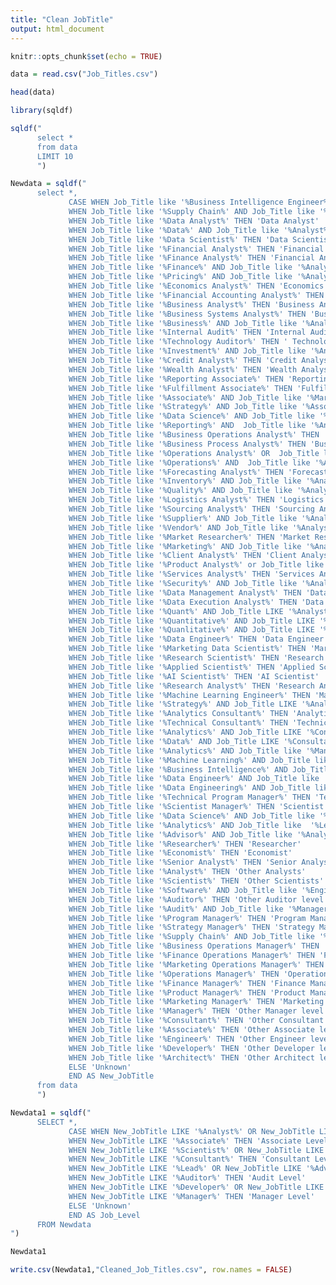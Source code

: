 ```yaml
---
title: "Clean JobTitle"
output: html_document
---
```


```r
knitr::opts_chunk$set(echo = TRUE)
```

```r
data = read.csv("Job_Titles.csv")
```

```r
head(data)
```

```r
library(sqldf)
```

```r
sqldf("
      select * 
      from data 
      LIMIT 10
      ")
```

```r
Newdata = sqldf("
      select *,
             CASE WHEN Job_Title like '%Business Intelligence Engineer%' OR Job_Title like '%BI Engineer%' OR Job_Title like '%BIE%' THEN 'Business Intelligence Engineer'
             WHEN Job_Title like '%Supply Chain%' AND Job_Title like '%Analyst%' THEN 'Supply Chain Analyst'
             WHEN Job_Title like '%Data Analyst%' THEN 'Data Analyst'
             WHEN Job_Title like '%Data%' AND Job_Title like '%Analyst%' THEN 'Data Analyst'
             WHEN Job_Title like '%Data Scientist%' THEN 'Data Scientist'
             WHEN Job_Title like '%Financial Analyst%' THEN 'Financial Analyst'
             WHEN Job_Title like '%Finance Analyst%' THEN 'Financial Analyst' 
             WHEN Job_Title like '%Finance%' AND Job_Title like '%Analyst%' THEN 'Financial Analyst' 
             WHEN Job_Title like '%Pricing%' AND Job_Title like '%Analyst%' THEN 'Pricing Analyst' 
             WHEN Job_Title like '%Economics Analyst%' THEN 'Economics Analyst' 
             WHEN Job_Title like '%Financial Accounting Analyst%' THEN 'Financial Accounting Analyst' 
             WHEN Job_Title like '%Business Analyst%' THEN 'Business Analyst'
             WHEN Job_Title like '%Business Systems Analyst%' THEN 'Business Systems Analyst'
             WHEN Job_Title like '%Business%' AND Job_Title like '%Analyst%' THEN 'Business Analyst'
             WHEN Job_Title like '%Internal Audit%' THEN 'Internal Auditor'
             WHEN Job_Title like '%Technology Auditor%' THEN ' Technology Auditor'
             WHEN Job_Title like '%Investment%' AND Job_Title like '%Analyst%' THEN 'Investment Analyst'
             WHEN Job_Title like '%Credit Analyst%' THEN 'Credit Analyst'
             WHEN Job_Title like '%Wealth Analyst%' THEN 'Wealth Analyst'
             WHEN Job_Title like '%Reporting Associate%' THEN 'Reporting Associate'
             WHEN Job_Title like '%Fulfillment Associate%' THEN 'Fulfillment Associate'
             WHEN Job_Title like '%Associate%' AND Job_Title like '%Marketing%' THEN 'Marketing Associate'
             WHEN Job_Title like '%Strategy%' AND Job_Title like '%Associate%' THEN 'Strategy Associate'
             WHEN Job_Title like '%Data Science%' AND Job_Title like '%Associate%' THEN 'Data Science Associate'
             WHEN Job_Title like '%Reporting%' AND  Job_Title like '%Analyst%' THEN 'Reporting Analyst'
             WHEN Job_Title like '%Business Operations Analyst%' THEN 'Business Operations Analyst'
             WHEN Job_Title like '%Business Process Analyst%' THEN 'Business Process Analyst'
             WHEN Job_Title like '%Operations Analyst%' OR  Job_Title like '%Ops Analyst%' THEN 'Operations Analyst'
             WHEN Job_Title like '%Operations%' AND  Job_Title like '%Analyst%' THEN 'Operations Analyst'
             WHEN Job_Title like '%Forecasting Analyst%' THEN 'Forecasting Analyst'
             WHEN Job_Title like '%Inventory%' AND Job_Title like '%Analyst%' THEN 'Inventory Analyst'
             WHEN Job_Title like '%Quality%' AND Job_Title like '%Analyst%' THEN 'Quality Analyst'
             WHEN Job_Title like '%Logistics Analyst%' THEN 'Logistics Analyst'
             WHEN Job_Title like '%Sourcing Analyst%' THEN 'Sourcing Analyst'
             WHEN Job_Title like '%Supplier%' AND Job_Title like '%Analyst%' THEN 'Sourcing Analyst'
             WHEN Job_Title like '%Vendor%' AND Job_Title like '%Analyst%' THEN 'Sourcing Analyst'
             WHEN Job_Title like '%Market Researcher%' THEN 'Market Researcher'
             WHEN Job_Title like '%Marketing%' AND Job_Title like '%Analyst%' THEN 'Marketing Analyst'
             WHEN Job_Title like '%Client Analyst%' THEN 'Client Analyst'
             WHEN Job_Title like '%Product Analyst%' or Job_Title like '%Product Analytics%' THEN 'Product Analyst'
             WHEN Job_Title like '%Services Analyst%' THEN 'Services Analyst'
             WHEN Job_Title like '%Security%' AND Job_Title like '%Analyst%' THEN 'Security Analyst'
             WHEN Job_Title like '%Data Management Analyst%' THEN 'Data Management Analyst'
             WHEN Job_Title like '%Data Execution Analyst%' THEN 'Data Execution Analyst'
             WHEN Job_Title like '%Quant%' AND Job_Title LIKE '%Analyst%' THEN 'Quantitative Analyst'
             WHEN Job_Title like '%Quantitative%' AND Job_Title LIKE '%Researcher%' THEN 'Quantitative Researcher'
             WHEN Job_Title like '%Quanlitative%' AND Job_Title LIKE '%Researcher%' THEN 'Quanlitative Researcher'
             WHEN Job_Title like '%Data Engineer%' THEN 'Data Engineer'
             WHEN Job_Title like '%Marketing Data Scientist%' THEN 'Marketing Data Scientist'  
             WHEN Job_Title like '%Research Scientist%' THEN 'Research Scientist'  
             WHEN Job_Title like '%Applied Scientist%' THEN 'Applied Scientist'  
             WHEN Job_Title like '%AI Scientist%' THEN 'AI Scientist'   
             WHEN Job_Title like '%Research Analyst%' THEN 'Research Analyst'             
             WHEN Job_Title like '%Machine Learning Engineer%' THEN 'Machine Learning Engineer'             
             WHEN Job_Title like '%Strategy%' AND Job_Title LIKE '%Analyst%' THEN 'Strategy Analyst'
             WHEN Job_Title like '%Analytics Consultant%' THEN 'Analytics Consultant'             
             WHEN Job_Title like '%Technical Consultant%' THEN 'Technical Consultant'             
             WHEN Job_Title like '%Analytics%' AND Job_Title LIKE '%Consultant%' THEN 'Analytics Consultant'
             WHEN Job_Title like '%Data%' AND Job_Title LIKE '%Consultant%' THEN 'Data Consultant'
             WHEN Job_Title like '%Analytics%' AND Job_Title like '%Manager%' THEN 'Analytics Manager'
             WHEN Job_Title like '%Machine Learning%' AND Job_Title like '%Manager%' THEN 'Machine Learning Manager'
             WHEN Job_Title like '%Business Intelligence%' AND Job_Title like '%Manager%' THEN 'Business Intelligence Manager'
             WHEN Job_Title like '%Data Engineer%' AND Job_Title like '%Manager%' THEN 'Data Engineer Manager'
             WHEN Job_Title like '%Data Engineering%' AND Job_Title like '%Manager%' THEN 'Data Engineer Manager'
             WHEN Job_Title like '%Technical Program Manager%' THEN 'Technical Program Manager'
             WHEN Job_Title like '%Scientist Manager%' THEN 'Scientist Manager'
             WHEN Job_Title like '%Data Science%' AND Job_Title like '%Manager%' THEN 'Data Science Manager'
             WHEN Job_Title like '%Analytics%' AND Job_Title like  '%Lead%' THEN 'Analytics Lead'
             WHEN Job_Title like '%Advisor%' AND Job_Title like '%Analytics%' THEN 'Analytics Advisor'
             WHEN Job_Title like '%Researcher%' THEN 'Researcher'    
             WHEN Job_Title like '%Economist%' THEN 'Economist'    
             WHEN Job_Title like '%Senior Analyst%' THEN 'Senior Analyst'
             WHEN Job_Title like '%Analyst%' THEN 'Other Analysts'
             WHEN Job_Title like '%Scientist%' THEN 'Other Scientists'
             WHEN Job_Title like '%Software%' AND Job_Title like '%Engineer%' THEN 'Software Engineer'
             WHEN Job_Title like '%Auditor%' THEN 'Other Auditor level'
             WHEN Job_Title like '%Audit%' AND Job_Title like '%Manager%' THEN 'Audit Manager'
             WHEN Job_Title like '%Program Manager%' THEN 'Program Manager'
             WHEN Job_Title like '%Strategy Manager%' THEN 'Strategy Manager'
             WHEN Job_Title like '%Supply Chain%' AND Job_Title like '%Manager%' THEN 'Supply Chain Manager'
             WHEN Job_Title like '%Business Operations Manager%' THEN 'Business Operations Manager'
             WHEN Job_Title like '%Finance Operations Manager%' THEN 'Finance Operations Manager'
             WHEN Job_Title like '%Marketing Operations Manager%' THEN 'Marketing Operations Manager'
             WHEN Job_Title like '%Operations Manager%' THEN 'Operations Manager'
             WHEN Job_Title like '%Finance Manager%' THEN 'Finance Manager'
             WHEN Job_Title like '%Product Manager%' THEN 'Product Manager'
             WHEN Job_Title like '%Marketing Manager%' THEN 'Marketing Manager'
             WHEN Job_Title like '%Manager%' THEN 'Other Manager level'
             WHEN Job_Title like '%Consultant%' THEN 'Other Consultant level'
             WHEN Job_Title like '%Associate%' THEN 'Other Associate level'
             WHEN Job_Title like '%Engineer%' THEN 'Other Engineer level'
             WHEN Job_Title like '%Developer%' THEN 'Other Developer level'
             WHEN Job_Title like '%Architect%' THEN 'Other Architect level'
             ELSE 'Unknown'
             END AS New_JobTitle
      from data
      ")
```

```r
Newdata1 = sqldf("
      SELECT *,
             CASE WHEN New_JobTitle LIKE '%Analyst%' OR New_JobTitle LIKE '%Engineer%' THEN 'Analyst/Engineer Level' 
             WHEN New_JobTitle LIKE '%Associate%' THEN 'Associate Level'
             WHEN New_JobTitle LIKE '%Scientist%' OR New_JobTitle LIKE '%Researcher%' THEN 'Scientist/Reseacher Level'
             WHEN New_JobTitle LIKE '%Consultant%' THEN 'Consultant Level' 
             WHEN New_JobTitle LIKE '%Lead%' OR New_JobTitle LIKE '%Advisor%' OR New_JobTitle LIKE '%Economist%' THEN 'Lead/Advisor Level' 
             WHEN New_JobTitle LIKE '%Auditor%' THEN 'Audit Level'
             WHEN New_JobTitle LIKE '%Developer%' OR New_JobTitle LIKE '%Architect%' THEN 'Developer/Architect Level' 
             WHEN New_JobTitle LIKE '%Manager%' THEN 'Manager Level' 
             ELSE 'Unknown'
             END AS Job_Level
      FROM Newdata
")      
```

```r
Newdata1
```

```r
write.csv(Newdata1,"Cleaned_Job_Titles.csv", row.names = FALSE)
```